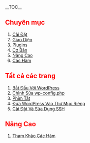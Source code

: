 {{Nháp}}{{Vietnamese_Category}}
__TOC__

==<font color="red">Chuyên mục</font>==

# [[:Category:vi:Cài Đặt|Cài Đặt]]
# [[:Category:vi:Giao Diện|Giao Diện]]
# [[:Category:vi:Plugins|Plugins]]
# [[:Category:vi:Cơ Bản|Cơ Bản]]
# [[:Category:vi:Nâng Cao|Nâng Cao]]
# [[:Category:vi:Các Hàm|Các Hàm]]

==<font color="red">Tất cả các trang</font>==

# [[vi:Bắt Đầu Với WordPress|Bắt Đầu Với WordPress]]
# [[vi:wp-config.php|Chỉnh Sửa wp-config.php]]
# [[vi:Phím Tắt|Phím Tắt]]
# [[vi:Đưa WordPress Vào Thư Mục Riêng|Đưa WordPress Vào Thư Mục Riêng]]
# [[vi:Cài Đặt Và Sửa Dụng SSH|Cài Đặt Và Sửa Dụng SSH]]

==<font color="red">Nâng Cao</font>==

# [[vi:Tham Khảo Các Hàm|Tham Khảo Các Hàm]]